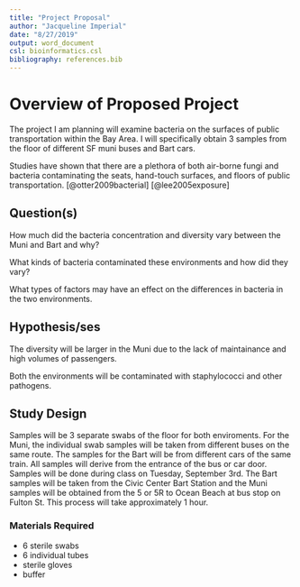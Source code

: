 ```yaml
---
title: "Project Proposal"
author: "Jacqueline Imperial"
date: "8/27/2019"
output: word_document
csl: bioinformatics.csl
bibliography: references.bib
---
```


# Overview of Proposed Project 

The project I am planning will examine bacteria on the surfaces of public transportation within the Bay Area. I will specifically obtain 3 samples from the floor of different SF muni buses and Bart cars.

Studies have shown that there are a plethora of both air-borne fungi and bacteria contaminating the seats, hand-touch surfaces, and floors of public transportation. [@otter2009bacterial] [@lee2005exposure]

## Question(s)

How much did the bacteria concentration and diversity vary between the Muni and Bart and why?

What kinds of bacteria contaminated these environments and how did they vary?

What types of factors may have an effect on the differences in bacteria in the two environments. 

## Hypothesis/ses

The diversity will be larger in the Muni due to the lack of maintainance and high volumes of passengers. 

Both the environments will be contaminated with staphylococci and other pathogens. 

## Study Design 

  Samples will be 3 separate swabs of the floor for both enviroments. For the Muni, the individual swab samples will be taken from different buses on the same route. The samples for the Bart will be from different cars of the same train. All samples will derive from the entrance of the bus or car door.
  Samples will be done during class on Tuesday, September 3rd. The Bart samples will be taken from the Civic Center Bart Station and the Muni samples will be obtained from the 5 or 5R to Ocean Beach at bus stop on Fulton St. This process will take approximately 1 hour. 

### Materials Required

* 6 sterile swabs
* 6 individual tubes
* sterile gloves
* buffer
